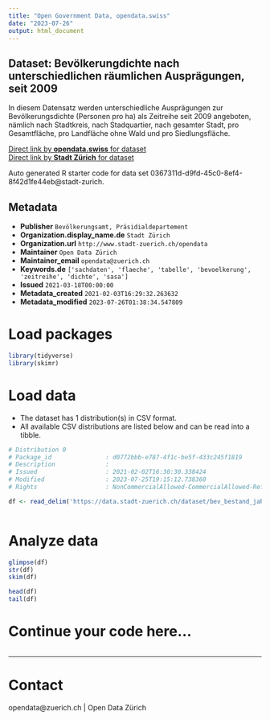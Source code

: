 ```yaml
---
title: "Open Government Data, opendata.swiss"
date: "2023-07-26"
output: html_document
---
```


## Dataset: Bevölkerungdichte nach unterschiedlichen räumlichen Ausprägungen, seit 2009


In diesem Datensatz werden unterschiedliche Ausprägungen zur Bevölkerungsdichte (Personen pro ha) als Zeitreihe seit 2009 angeboten, nämlich nach Stadtkreis, nach Stadquartier, nach gesamter Stadt, pro Gesamtfläche, pro Landfläche ohne Wald und pro Siedlungsfläche.


[Direct link by **opendata.swiss** for dataset](https://opendata.swiss/de/dataset/bevolkerungdichte-nach-unterschiedlichen-raumlichen-auspragungen-seit-2009)<br>
[Direct link by **Stadt Zürich** for dataset](https://data.stadt-zuerich.ch/dataset/bev_bestand_jahr_bevoelkerungsdichten_flaechen_od5802)

Auto generated R starter code for data set 0367311d-d9fd-45c0-8ef4-8f42d1fe44eb@stadt-zurich.

## Metadata

- **Publisher** `Bevölkerungsamt, Präsidialdepartement`
- **Organization.display_name.de** `Stadt Zürich`
- **Organization.url** `http://www.stadt-zuerich.ch/opendata`
- **Maintainer** `Open Data Zürich`
- **Maintainer_email** `opendata@zuerich.ch`
- **Keywords.de** `['sachdaten', 'flaeche', 'tabelle', 'bevoelkerung', 'zeitreihe', 'dichte', 'sasa']`
- **Issued** `2021-03-18T00:00:00`
- **Metadata_created** `2021-02-03T16:29:32.263632`
- **Metadata_modified** `2023-07-26T01:38:34.547809`


# Load packages

```r

library(tidyverse)
library(skimr)

```

# Load data

-   The dataset has 1 distribution(s) in CSV format.
-   All available CSV distributions are listed below and can be read into a tibble.

```r

# Distribution 0
# Package_id               : d0772bbb-e787-4f1c-be5f-433c245f1819
# Description              : 
# Issued                   : 2021-02-02T16:30:30.338424
# Modified                 : 2023-07-25T19:15:12.738360
# Rights                   : NonCommercialAllowed-CommercialAllowed-ReferenceNotRequired

df <- read_delim('https://data.stadt-zuerich.ch/dataset/bev_bestand_jahr_bevoelkerungsdichten_flaechen_od5802/download/BEV580OD5802.csv')



```

# Analyze data

```r

glimpse(df)
str(df)
skim(df)

head(df)
tail(df)

```

# Continue your code here...

```r

```

------------------------------------------------------------------------

# Contact

opendata@zuerich.ch | Open Data Zürich
